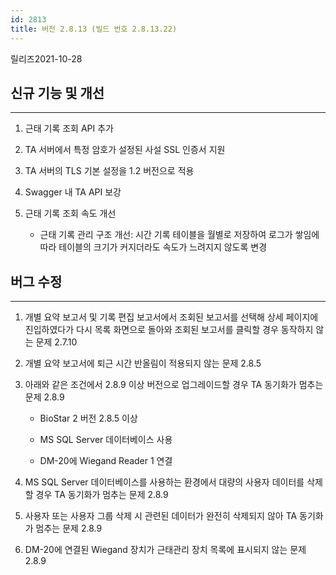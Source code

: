 ```yaml
---
id: 2813
title: 버전 2.8.13 (빌드 번호 2.8.13.22)
---
```


릴리즈<Separator/>2021-10-28

## 신규 기능 및 개선

---

1. 근태 기록 조회 API 추가

1. TA 서버에서 특정 암호가 설정된 사설 SSL 인증서 지원

1. TA 서버의 TLS 기본 설정을 1.2 버전으로 적용

1. Swagger 내 TA API 보강

1. 근태 기록 조회 속도 개선

    * 근태 기록 관리 구조 개선: 시간 기록 테이블을 월별로 저장하여 로그가 쌓임에 따라 테이블의 크기가 커지더라도 속도가 느려지지 않도록 변경

## 버그 수정

---

<BugLists>

1. 개별 요약 보고서 및 기록 편집 보고서에서 조회된 보고서를 선택해 상세 페이지에 진입하였다가 다시 목록 화면으로 돌아와 조회된 보고서를 클릭할 경우 동작하지 않는 문제 <Badge>2.7.10</Badge>

1. 개별 요약 보고서에 퇴근 시간 반올림이 적용되지 않는 문제 <Badge>2.8.5</Badge>

1. 아래와 같은 조건에서 2.8.9 이상 버전으로 업그레이드할 경우 TA 동기화가 멈추는 문제 <Badge>2.8.9</Badge>

    * BioStar 2 버전 2.8.5 이상

    * MS SQL Server 데이터베이스 사용

    * DM-20에 Wiegand Reader 1 연결

1. MS SQL Server 데이터베이스를 사용하는 환경에서 대량의 사용자 데이터를 삭제할 경우 TA 동기화가 멈추는 문제 <Badge>2.8.9</Badge>

1. 사용자 또는 사용자 그룹 삭제 시 관련된 데이터가 완전히 삭제되지 않아 TA 동기화가 멈추는 문제 <Badge>2.8.9</Badge>

1. DM-20에 연결된 Wiegand 장치가 근태관리 장치 목록에 표시되지 않는 문제 <Badge>2.8.9</Badge>

</BugLists>